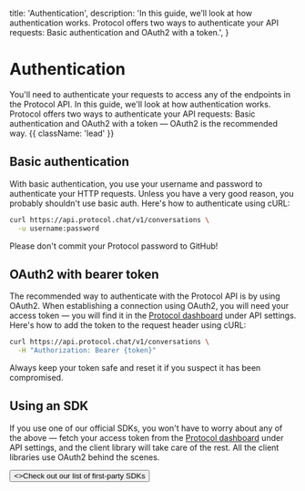   title: 'Authentication',
  description:
    'In this guide, we’ll look at how authentication works. Protocol offers two ways to authenticate your API requests: Basic authentication and OAuth2 with a token.',
}

# Authentication

You'll need to authenticate your requests to access any of the endpoints in the Protocol API. In this guide, we'll look at how authentication works. Protocol offers two ways to authenticate your API requests: Basic authentication and OAuth2 with a token — OAuth2 is the recommended way. {{ className: 'lead' }}

## Basic authentication

With basic authentication, you use your username and password to authenticate your HTTP requests. Unless you have a very good reason, you probably shouldn't use basic auth. Here's how to authenticate using cURL:

```bash {{ title: 'Example request with basic auth' }}
curl https://api.protocol.chat/v1/conversations \
  -u username:password
```

Please don't commit your Protocol password to GitHub!

## OAuth2 with bearer token

The recommended way to authenticate with the Protocol API is by using OAuth2. When establishing a connection using OAuth2, you will need your access token — you will find it in the [Protocol dashboard](#) under API settings. Here's how to add the token to the request header using cURL:

```bash {{ title: 'Example request with bearer token' }}
curl https://api.protocol.chat/v1/conversations \
  -H "Authorization: Bearer {token}"
```

Always keep your token safe and reset it if you suspect it has been compromised.

## Using an SDK

If you use one of our official SDKs, you won't have to worry about any of the above — fetch your access token from the [Protocol dashboard](#) under API settings, and the client library will take care of the rest. All the client libraries use OAuth2 behind the scenes.

<div className="not-prose">
  <Button href="/docs/sdks" variant="text" arrow="right">
    <>Check out our list of first-party SDKs</>
  </Button>
</div>
